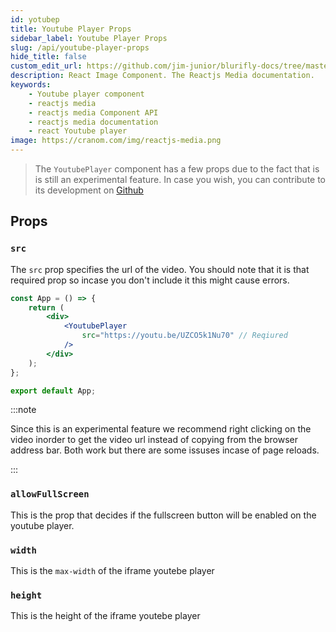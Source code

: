 ```yaml
---
id: yotubep
title: Youtube Player Props
sidebar_label: Youtube Player Props
slug: /api/youtube-player-props
hide_title: false
custom_edit_url: https://github.com/jim-junior/blurifly-docs/tree/master/reactjs-media/youtubep.mdx
description: React Image Component. The Reactjs Media documentation.
keywords:
    - Youtube player component
    - reactjs media
    - reactjs media Component API
    - reactjs media documentation
    - react Youtube player
image: https://cranom.com/img/reactjs-media.png
---
```


> The `YoutubePlayer` component has a few props due to the fact that is is still an experimental feature. In case you wish, you can contribute to its development on [Github](https://guthub.com/jim-junior/reactjs-media "Contribute")

## Props

### `src`

The `src` prop specifies the url of the video. You should note that it is that required prop so incase you don't include it this might cause errors.

```jsx {5}
const App = () => {
	return (
		<div>
			<YoutubePlayer
				src="https://youtu.be/UZCO5k1Nu70" // Reqiured
			/>
		</div>
	);
};

export default App;
```

:::note

Since this is an experimental feature we recommend right clicking on the video inorder to get the video url instead of copying from the browser address bar. Both work but there are some issuses incase of page reloads.

:::

### `allowFullScreen`

This is the prop that decides if the fullscreen button will be enabled on the youtube player.

### `width`

This is the `max-width` of the iframe youtebe player

### `height`

This is the height of the iframe youtebe player
